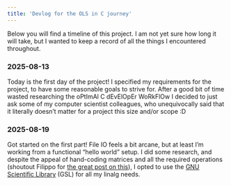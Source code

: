 ```yaml
---
title: 'Devlog for the OLS in C journey'
---
```


Below you will find a timeline of this project. I am not yet sure how long it will take, but I wanted to keep a record of all the things I encountered throughout.

### 2025-08-13

Today is the first day of the project! I specified my requirements for the project, to have some reasonable goals to strive for. After a good bit of time wasted researching the oPtImAl C dEvElOpEr WoRkFlOw I decided to just ask some of my computer scientist colleagues, who unequivocally said that it literally doesn't matter for a project this size and/or scope :D

### 2025-08-19

Got started on the first part! File IO feels a bit arcane, but at least I'm working from a functional "hello world" setup. I did some research, and despite the appeal of hand-coding matrices and all the required operations (shoutout Filippo for [the great post on this](https://filipposcaramuzza.dev/2024/06/11/implementing-a-neural-network-in-pure-c-ep-4/)), I opted to use the [GNU Scientific Library](https://www.gnu.org/software/gsl/) (GSL) for all my linalg needs.
